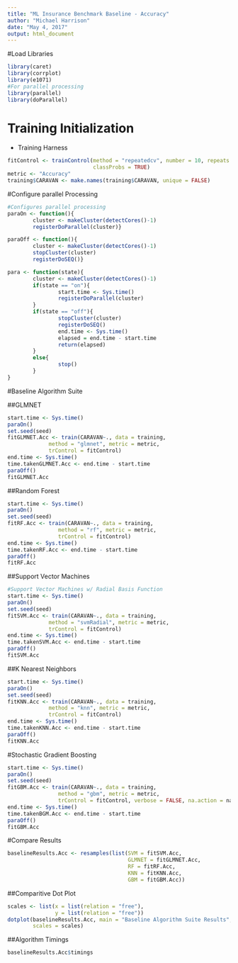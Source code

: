 ```yaml
---
title: "ML Insurance Benchmark Baseline - Accuracy"
author: "Michael Harrison"
date: "May 4, 2017"
output: html_document
---
```


#Load Libraries
```r
library(caret)
library(corrplot)
library(e1071)
#For parallel processing
library(parallel)
library(doParallel)
```

# Training Initialization 
- Training Harness
```r
fitControl <- trainControl(method = "repeatedcv", number = 10, repeats = 3,
                           classProbs = TRUE)
metric <- "Accuracy"
training$CARAVAN <- make.names(training$CARAVAN, unique = FALSE)
```

#Configure parallel Processing
```r
#Configures parallel processing
paraOn <- function(){
        cluster <- makeCluster(detectCores()-1)
        registerDoParallel(cluster)}

paraOff <- function(){
        cluster <- makeCluster(detectCores()-1)
        stopCluster(cluster)
        registerDoSEQ()}

para <- function(state){
        cluster <- makeCluster(detectCores()-1)
        if(state == "on"){
                start.time <- Sys.time()
                registerDoParallel(cluster)
        }
        if(state == "off"){
                stopCluster(cluster)
                registerDoSEQ()
                end.time <- Sys.time()
                elapsed = end.time - start.time
                return(elapsed)
        }
        else{
                stop()
        }
}
```

#Baseline Algorithm Suite

##GLMNET
```r
start.time <- Sys.time()
paraOn()
set.seed(seed)
fitGLMNET.Acc <- train(CARAVAN~., data = training, 
             method = "glmnet", metric = metric,
             trControl = fitControl)
end.time <- Sys.time()
time.takenGLMNET.Acc <- end.time - start.time
paraOff()
fitGLMNET.Acc
```

##Random Forest
```r
start.time <- Sys.time()
paraOn()
set.seed(seed)
fitRF.Acc <- train(CARAVAN~., data = training,
                method = "rf", metric = metric,
                trControl = fitControl)
end.time <- Sys.time()
time.takenRF.Acc <- end.time - start.time
paraOff()
fitRF.Acc
```


##Support Vector Machines
```r
#Support Vector Machines w/ Radial Basis Function
start.time <- Sys.time()
paraOn()
set.seed(seed)
fitSVM.Acc <- train(CARAVAN~., data = training, 
             method = "svmRadial", metric = metric,
             trControl = fitControl)
end.time <- Sys.time()
time.takenSVM.Acc <- end.time - start.time
paraOff()
fitSVM.Acc
```


##K Nearest Neighbors
```r
start.time <- Sys.time()
paraOn()
set.seed(seed)
fitKNN.Acc <- train(CARAVAN~., data = training, 
             method = "knn", metric = metric,
             trControl = fitControl)
end.time <- Sys.time()
time.takenKNN.Acc <- end.time - start.time
paraOff()
fitKNN.Acc
```


#Stochastic Gradient Boosting
```r
start.time <- Sys.time()
paraOn()
set.seed(seed)
fitGBM.Acc <- train(CARAVAN~., data = training,
                method = "gbm", metric = metric,
                trControl = fitControl, verbose = FALSE, na.action = na.omit)
end.time <- Sys.time()
time.takenBGM.Acc <- end.time - start.time
paraOff()
fitGBM.Acc
```

#Compare Results
```r
baselineResults.Acc <- resamples(list(SVM = fitSVM.Acc,
                                      GLMNET = fitGLMNET.Acc,
                                      RF = fitRF.Acc,
                                      KNN = fitKNN.Acc,
                                      GBM = fitGBM.Acc))
```

##Comparitive Dot Plot
```r
scales <- list(x = list(relation = "free"),
               y = list(relation = "free"))
dotplot(baselineResults.Acc, main = "Baseline Algorithm Suite Results", 
        scales = scales)
```

##Algorithm Timings
```r
baselineResults.Acc$timings
```

